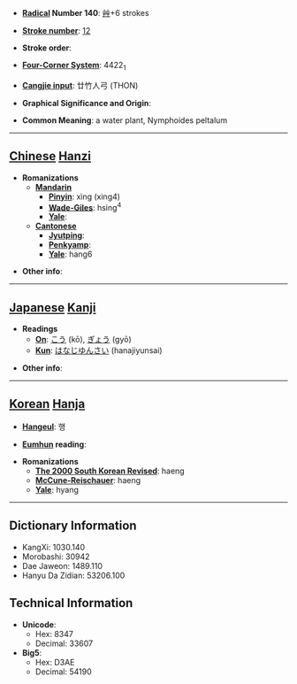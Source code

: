 * '''[[Wiktionary:Chinese radical index| Radical]] Number 140''': [[Wiktionary:Chinese radical index 艸|艸]]+6 strokes

* '''[[Wiktionary:Chinese total strokes index|Stroke number]]''': [[Wiktionary:Chinese total strokes index 12|12]]

* '''Stroke order''': 

* '''[[Wiktionary:Chinese four corner index|Four-Corner System]]''': 4422<sub>1</sub>

* '''[[Wiktionary:Chinese Cangjie index|Cangjie input]]''': 廿竹人弓 (THON)

* '''Graphical Significance and Origin''': 

* '''Common Meaning''': a water plant, Nymphoides peltalum

----

== [[Chinese]] [[Hanzi]] ==

* '''Romanizations'''
** '''[[Mandarin]]'''
*** '''[[Pinyin]]''': xìng (xing4)
*** '''[[Wade-Giles]]''': hsing<sup>4</sup>
*** '''[[Yale]]''': 
** '''[[Cantonese]]'''
*** '''[[Jyutping]]''':
*** '''[[Penkyamp]]''': 
*** '''[[Yale]]''': hang6

* '''Other info''': 

----

== [[Japanese]] [[Kanji]] ==

* '''Readings'''
** '''[[On]]''': [[こう]] (kō), [[ぎょう]] (gyō)
** '''[[Kun]]''': [[はなじゆんさい]] (hanajiyunsai)

* '''Other info''':  

----

== [[Korean]] [[Hanja]] ==

* '''[[Hangeul]]''': 행

* '''[[Eumhun]] reading''': 

* '''Romanizations'''
** '''[[The 2000 South Korean Revised Romanization|The 2000 South Korean Revised]]''': haeng
** '''[[McCune-Reischauer]]''': haeng
** '''[[Yale]]''': hyang

----

== Dictionary Information ==

* KangXi: 1030.140
* Morobashi: 30942
* Dae Jaweon: 1489.110
* Hanyu Da Zidian: 53206.100

== Technical Information ==

* '''Unicode''':
** Hex: 8347
** Decimal: 33607
* '''Big5''':
** Hex: D3AE
** Decimal: 54190